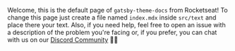 Welcome, this is the default page of `gatsby-theme-docs` from Rocketseat! To
change this page just create a file named `index.mdx` inside `src/text` and
place there your text. Also, if you need help, feel free to open an issue with a
description of the problem you're facing or, if you prefer, you can chat with us
on our [Discord Community](https://rocketseat.com.br/comunidade) 👋🏻
